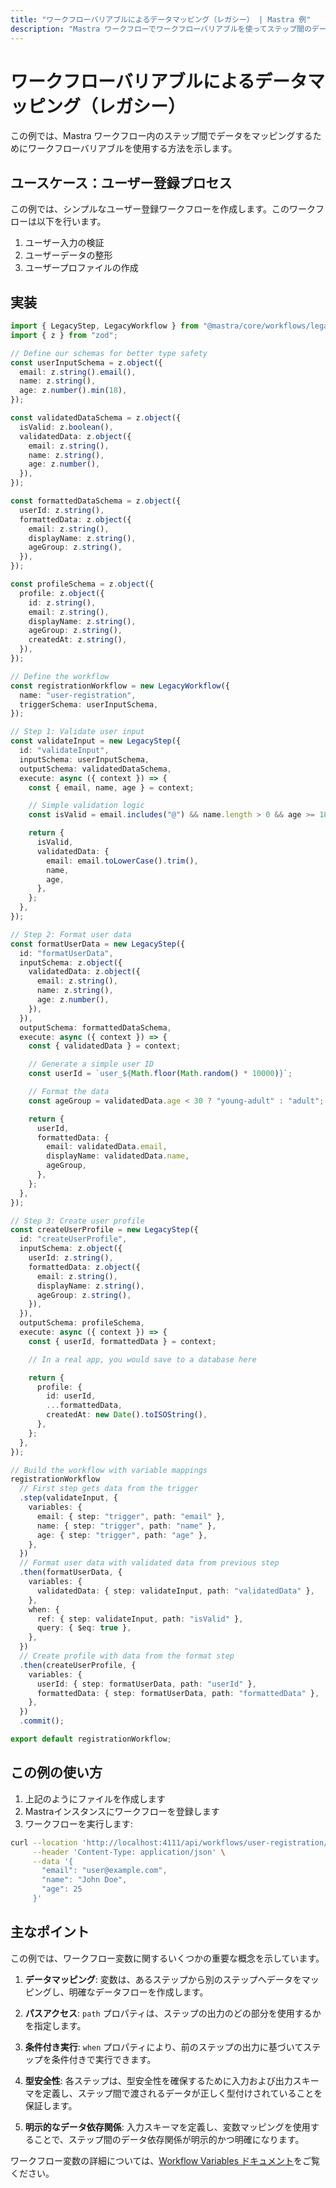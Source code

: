 ```yaml
---
title: "ワークフローバリアブルによるデータマッピング（レガシー） | Mastra 例"
description: "Mastra ワークフローでワークフローバリアブルを使ってステップ間のデータをマッピングする方法を学びます。"
---
```


# ワークフローバリアブルによるデータマッピング（レガシー）

この例では、Mastra ワークフロー内のステップ間でデータをマッピングするためにワークフローバリアブルを使用する方法を示します。

## ユースケース：ユーザー登録プロセス

この例では、シンプルなユーザー登録ワークフローを作成します。このワークフローは以下を行います。

1. ユーザー入力の検証
1. ユーザーデータの整形
1. ユーザープロファイルの作成

## 実装

```typescript showLineNumbers filename="src/mastra/workflows/user-registration.ts" copy
import { LegacyStep, LegacyWorkflow } from "@mastra/core/workflows/legacy";
import { z } from "zod";

// Define our schemas for better type safety
const userInputSchema = z.object({
  email: z.string().email(),
  name: z.string(),
  age: z.number().min(18),
});

const validatedDataSchema = z.object({
  isValid: z.boolean(),
  validatedData: z.object({
    email: z.string(),
    name: z.string(),
    age: z.number(),
  }),
});

const formattedDataSchema = z.object({
  userId: z.string(),
  formattedData: z.object({
    email: z.string(),
    displayName: z.string(),
    ageGroup: z.string(),
  }),
});

const profileSchema = z.object({
  profile: z.object({
    id: z.string(),
    email: z.string(),
    displayName: z.string(),
    ageGroup: z.string(),
    createdAt: z.string(),
  }),
});

// Define the workflow
const registrationWorkflow = new LegacyWorkflow({
  name: "user-registration",
  triggerSchema: userInputSchema,
});

// Step 1: Validate user input
const validateInput = new LegacyStep({
  id: "validateInput",
  inputSchema: userInputSchema,
  outputSchema: validatedDataSchema,
  execute: async ({ context }) => {
    const { email, name, age } = context;

    // Simple validation logic
    const isValid = email.includes("@") && name.length > 0 && age >= 18;

    return {
      isValid,
      validatedData: {
        email: email.toLowerCase().trim(),
        name,
        age,
      },
    };
  },
});

// Step 2: Format user data
const formatUserData = new LegacyStep({
  id: "formatUserData",
  inputSchema: z.object({
    validatedData: z.object({
      email: z.string(),
      name: z.string(),
      age: z.number(),
    }),
  }),
  outputSchema: formattedDataSchema,
  execute: async ({ context }) => {
    const { validatedData } = context;

    // Generate a simple user ID
    const userId = `user_${Math.floor(Math.random() * 10000)}`;

    // Format the data
    const ageGroup = validatedData.age < 30 ? "young-adult" : "adult";

    return {
      userId,
      formattedData: {
        email: validatedData.email,
        displayName: validatedData.name,
        ageGroup,
      },
    };
  },
});

// Step 3: Create user profile
const createUserProfile = new LegacyStep({
  id: "createUserProfile",
  inputSchema: z.object({
    userId: z.string(),
    formattedData: z.object({
      email: z.string(),
      displayName: z.string(),
      ageGroup: z.string(),
    }),
  }),
  outputSchema: profileSchema,
  execute: async ({ context }) => {
    const { userId, formattedData } = context;

    // In a real app, you would save to a database here

    return {
      profile: {
        id: userId,
        ...formattedData,
        createdAt: new Date().toISOString(),
      },
    };
  },
});

// Build the workflow with variable mappings
registrationWorkflow
  // First step gets data from the trigger
  .step(validateInput, {
    variables: {
      email: { step: "trigger", path: "email" },
      name: { step: "trigger", path: "name" },
      age: { step: "trigger", path: "age" },
    },
  })
  // Format user data with validated data from previous step
  .then(formatUserData, {
    variables: {
      validatedData: { step: validateInput, path: "validatedData" },
    },
    when: {
      ref: { step: validateInput, path: "isValid" },
      query: { $eq: true },
    },
  })
  // Create profile with data from the format step
  .then(createUserProfile, {
    variables: {
      userId: { step: formatUserData, path: "userId" },
      formattedData: { step: formatUserData, path: "formattedData" },
    },
  })
  .commit();

export default registrationWorkflow;
```

## この例の使い方

1. 上記のようにファイルを作成します
2. Mastraインスタンスにワークフローを登録します
3. ワークフローを実行します:

```bash
curl --location 'http://localhost:4111/api/workflows/user-registration/start-async' \
     --header 'Content-Type: application/json' \
     --data '{
       "email": "user@example.com",
       "name": "John Doe",
       "age": 25
     }'
```

## 主なポイント

この例では、ワークフロー変数に関するいくつかの重要な概念を示しています。

1. **データマッピング**: 変数は、あるステップから別のステップへデータをマッピングし、明確なデータフローを作成します。

2. **パスアクセス**: `path` プロパティは、ステップの出力のどの部分を使用するかを指定します。

3. **条件付き実行**: `when` プロパティにより、前のステップの出力に基づいてステップを条件付きで実行できます。

4. **型安全性**: 各ステップは、型安全性を確保するために入力および出力スキーマを定義し、ステップ間で渡されるデータが正しく型付けされていることを保証します。

5. **明示的なデータ依存関係**: 入力スキーマを定義し、変数マッピングを使用することで、ステップ間のデータ依存関係が明示的かつ明確になります。

ワークフロー変数の詳細については、[Workflow Variables ドキュメント](../../docs/workflows-legacy/variables.mdx)をご覧ください。
